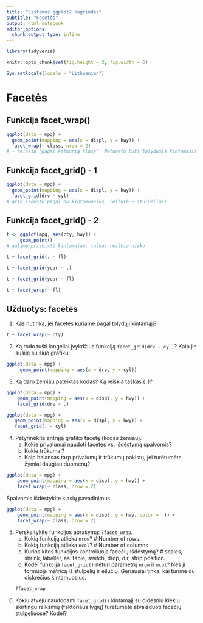 ```yaml
---
title: "Sistemos ggplot2 pagrindai"
subtitle: "Facetės"
output: html_notebook
editor_options: 
  chunk_output_type: inline
---
```



```r
library(tidyverse)

knitr::opts_chunk$set(fig.height = 3, fig.width = 6)

Sys.setlocale(locale = "Lithuanian")
```

Facetės
============================================================================= 

Funkcija facet_wrap()
----------------------------------------------------------------------------- 
```r
ggplot(data = mpg) + 
  geom_point(mapping = aes(x = displ, y = hwy)) + 
  facet_wrap(~ class, nrow = 2)
# ~ reiškia "pagal kažkurią klasę". Neturėtų būti tolydusis kintamasis
```

Funkcija facet_grid() - 1
----------------------------------------------------------------------------- 
```r
ggplot(data = mpg) + 
  geom_point(mapping = aes(x = displ, y = hwy)) + 
  facet_grid(drv ~ cyl)
# grid išdėsto pagal du kintamuosius, (eilutė ~ stulpeliai)
```

Funkcija facet_grid() - 2
----------------------------------------------------------------------------- 
```r
t <- ggplot(mpg, aes(cty, hwy)) +
     geom_point()
# galime priskirti kintamajam, taškas reiškia nieko.
```

```r
t + facet_grid(. ~ fl)
```

```r
t + facet_grid(year ~ .)
```

```r
t + facet_grid(year ~ fl)
```

```r
t + facet_wrap(~ fl)
```



Užduotys: facetės
----------------------------------------------------------------------------- 

1. Kas nutinka, jei facetes kuriame pagal tolydųjį kintamąjį?

```r
t + facet_wrap(~ cty)
```

2. Ką rodo tušti langeliai įvykdžius funkciją `facet_grid(drv ~ cyl)`? Kaip jie susiję su šiuo grafiku: 
```r
ggplot(data = mpg) + 
     geom_point(mapping = aes(x = drv, y = cyl)) 
```

3. Ką daro žemiau pateiktas kodas? Ką reiškia taškas (`.`)?

```r
ggplot(data = mpg) + 
    geom_point(mapping = aes(x = displ, y = hwy)) + 
    facet_grid(drv ~ .) 

```

```r
ggplot(data = mpg) + 
   geom_point(mapping = aes(x = displ, y = hwy)) + 
   facet_grid(. ~ cyl) 
```

4. Patyrinėkite antrąją grafiko facetę (kodas žemiau).
    a. Kokie privalumai naudoti facetes vs. išdėstymą spalvomis? 
    b. Kokie trūkumai?
    c. Kaip balansas tarp privalumų ir trūkumų pakistų, jei turėtumėte žymiai daugiau duomenų?



```r
ggplot(data = mpg) + 
    geom_point(mapping = aes(x = displ, y = hwy)) + 
    facet_wrap(~ class, nrow = 2) 
```

Spalvomis išdėstykite klasių pavadinimus
```r
ggplot(data = mpg) + 
    geom_point(mapping = aes(x = displ, y = hwy, color =  )) + 
    facet_wrap(~ class, nrow = 2) 
```


5. Perskaitykite funkcijos aprašymą: `?facet_wrap`.
    a. Kokią funkciją atlieka `nrow`? # Number of rows. 
    b. Kokią funkciją atlieka `ncol`? # Number of columns
    c. Kurios kitos funkcijos kontroliuoja facečių išdėstymą? # scales, shrink, labeller, as. table, switch, drop, dir, strip.position.
    d. Kodėl funkcija `facet_grid()` neturi parametrų `nrow` ir `ncol`? Nes ji formuoja matricą iš stulpelių ir eilučių. Geriausiai tinka, kai turime du diskrečius kintamuosius.
```r
?facet_wrap
```
6. Kokiu atveju naudodami `facet_grid()` kintamąjį su didesniu kiekiu skirtingų reikšmių (faktoriaus lygių) turėtumėte atvaizduoti facečių stulpeliuose? Kodėl?
